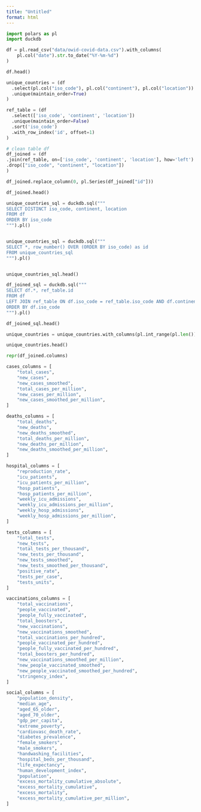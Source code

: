```yaml
---
title: "Untitled"
format: html
---
```



```python
import polars as pl
import duckdb
```


```python
df = pl.read_csv("data/owid-covid-data.csv").with_columns(
    pl.col("date").str.to_date("%Y-%m-%d")
)

df.head()
```


```python
unique_countries = (df
  .select(pl.col("iso_code"), pl.col("continent"), pl.col("location"))
  .unique(maintain_order=True)
)

ref_table = (df
  .select(['iso_code', 'continent', 'location'])
  .unique(maintain_order=False)
  .sort('iso_code')
  .with_row_index('id', offset=1)
)

```

```python
# clean table df
df_joined = (df
.join(ref_table, on=['iso_code', 'continent', 'location'], how='left')
.drop(["iso_code", "continent", "location"])
)

df_joined.replace_column(0, pl.Series(df_joined["id"]))

df_joined.head()
```






```python
unique_countries_sql = duckdb.sql("""
SELECT DISTINCT iso_code, continent, location
FROM df
ORDER BY iso_code
""").pl()


unique_countries_sql = duckdb.sql("""
SELECT *, row_number() OVER (ORDER BY iso_code) as id
FROM unique_countries_sql
""").pl()


unique_countries_sql.head()
```

```python
df_joined_sql = duckdb.sql("""
SELECT df.*, ref_table.id
FROM df
LEFT JOIN ref_table ON df.iso_code = ref_table.iso_code AND df.continent = ref_table.continent AND df.location = ref_table.location
ORDER BY df.iso_code
""").pl()

df_joined_sql.head()
```





```python
unique_countries = unique_countries.with_columns(pl.int_range(pl.len()).alias("id"))
```


```python
unique_countries.head()
```




```python
repr(df_joined.columns)

cases_columns = [
    "total_cases",
    "new_cases",
    "new_cases_smoothed",
    "total_cases_per_million",
    "new_cases_per_million",
    "new_cases_smoothed_per_million",
]

deaths_columns = [
    "total_deaths",
    "new_deaths",
    "new_deaths_smoothed",
    "total_deaths_per_million",
    "new_deaths_per_million",
    "new_deaths_smoothed_per_million",
]

hospital_columns = [
    "reproduction_rate",
    "icu_patients",
    "icu_patients_per_million",
    "hosp_patients",
    "hosp_patients_per_million",
    "weekly_icu_admissions",
    "weekly_icu_admissions_per_million",
    "weekly_hosp_admissions",
    "weekly_hosp_admissions_per_million",
]

tests_columns = [
    "total_tests",
    "new_tests",
    "total_tests_per_thousand",
    "new_tests_per_thousand",
    "new_tests_smoothed",
    "new_tests_smoothed_per_thousand",
    "positive_rate",
    "tests_per_case",
    "tests_units",
]

vaccinations_columns = [
    "total_vaccinations",
    "people_vaccinated",
    "people_fully_vaccinated",
    "total_boosters",
    "new_vaccinations",
    "new_vaccinations_smoothed",
    "total_vaccinations_per_hundred",
    "people_vaccinated_per_hundred",
    "people_fully_vaccinated_per_hundred",
    "total_boosters_per_hundred",
    "new_vaccinations_smoothed_per_million",
    "new_people_vaccinated_smoothed",
    "new_people_vaccinated_smoothed_per_hundred",
    "stringency_index",
]

social_columns = [
    "population_density",
    "median_age",
    "aged_65_older",
    "aged_70_older",
    "gdp_per_capita",
    "extreme_poverty",
    "cardiovasc_death_rate",
    "diabetes_prevalence",
    "female_smokers",
    "male_smokers",
    "handwashing_facilities",
    "hospital_beds_per_thousand",
    "life_expectancy",
    "human_development_index",
    "population",
    "excess_mortality_cumulative_absolute",
    "excess_mortality_cumulative",
    "excess_mortality",
    "excess_mortality_cumulative_per_million",
]
```